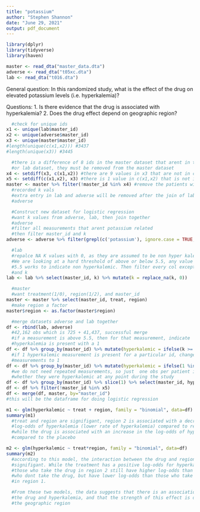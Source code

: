 ```yaml
---
title: "potassium"
author: "Stephen Shannon"
date: "June 29, 2021"
output: pdf_document
---
```


```r
library(dplyr)
library(tidyverse)
library(haven)
```


```r
master <- read_dta("master_data.dta")
adverse <- read_dta("t05xc.dta")
lab <- read_dta("t016.dta")
```

General question: In this randomized study, what is the effect of the drug on elevated potassium levels (i.e. hyperkalemia)?

Questions: 
1.	Is there evidence that the drug is associated with hyperkalemia?
2.	Does the drug effect depend on geographic region?

```r
  #check for unique ids
x1 <- unique(lab$master_id)
x2 <- unique(adverse$master_id)
x3 <- unique(master$master_id)
#length(unique(c(x1,x2))) #3437
#length(unique(x3)) #3445

  #there is a difference of 8 ids in the master dataset that arent in the adverse 
  #or lab dataset, they must be removed from the master dataset
x4 <- setdiff(x3, c(x1,x2)) #there are 9 values in x3 that are not in c(x1,x2)
x5 <- setdiff(c(x1,x2), x3) #there is 1 value in c(x1,x2) that is not in x3
master <- master %>% filter(!master_id %in% x4) #remove the patients with no
  #recorded k vals
  #extra entry in lab and adverse will be removed after the join of lab and
  #adverse

  #Construct new dataset for logistic regression
  #want k values from adverse, lab, then join together
  #adverse
  #filter all measurements that arent potassium related
  #then filter master_id and k
adverse <- adverse %>% filter(grepl(c('potassium'), ignore.case = TRUE, test_type)) %>% select(master_id, k)

  #lab
  #repalce NA K values with 0, as they are assumed to be non hyper kalemic.     
  #We are looking at a hard threshold of above or below 5.5, any value below 
  #5.5 works to indicate non hyperkalemic. Then filter every col except master_id 
  #and k
lab <- lab %>% select(master_id, k) %>% mutate(k = replace_na(k, 0))

  #master
  #want treatment(1/0), region(1/2), and master_id
master <- master %>% select(master_id, treat, region)
  #make region a factor
master$region <- as.factor(master$region)

  #merge datasets adverse and lab together
df <- rbind(lab, adverse)
  #42,162 obs which is 725 + 41,437, successful merge
  #if a measurement is above 5.5, then for that measurement, indicate 
  #hyperkalemia is present with a 1
df <- df %>% group_by(master_id) %>% mutate(hyperkalemic = ifelse(k >= 5.5, 1, 0))
  #if 1 hyperkalemic measurement is present for a particular id, change all to be   
  #measurements to 1
df <- df %>% group_by(master_id) %>% mutate(hyperkalemic = ifelse(1 %in% hyperkalemic, 1, 0))
  #we do not need repeated measurements, so just  one obs per patient indicating    
  #whether they were hyperkalemic at any point during the study
df <- df %>% group_by(master_id) %>% slice(1) %>% select(master_id, hyperkalemic)
df <- df %>% filter(!master_id %in% x5)
df <- merge(df, master, by="master_id")
#this will be the dataframe for doing logistic regression
```

```r
m1 <- glm(hyperkalemic ~ treat + region, family = "binomial", data=df)
summary(m1)
  #treat and region are signifigant, region 2 is associated with a decrease in the
  #log-odds of hyperkalemia (lower rate of hyperkalemia) compared to region 1, 
  #while the drug is associated with an increase in the log-odds of hyperkalemia
  #compared to the placebo

m2 <- glm(hyperkalemic ~ treat*region, family = "binomial", data=df)
summary(m2)
  #according to this model, the interaction between the drug and region is
  #signifigant. While the treatment has a positive log-odds for hyperkalemia
  #those who take the drug in region 2 still have higher log-odds than those
  #who dont take the drug, but have lower log-odds than those who take the drug
  #in region 1. 

  #From these two models, the data suggests that there is an association between 
  #the drug and hyperkalemia, and that the strength of this effect is depedent on 
  #the geographic region
```
